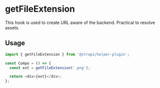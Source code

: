 <!--- getFileExtension.stories.mdx --->


<Meta title="utils/getFileExtension" />

# getFileExtension

This hook is used to create URL aware of the backend. Practical to resolve assets.

## Usage

```js
import { getFileExtension } from '@strapi/helper-plugin';

const Compo = () => {
  const ext = getFileExtension('.png');

  return <div>{ext}</div>;
};
```
